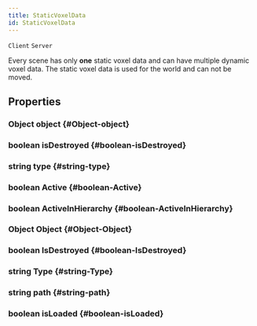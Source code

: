 ```yaml
---
title: StaticVoxelData
id: StaticVoxelData
---
```

`Client`
`Server`

Every scene has only **one** static voxel data and can have multiple dynamic voxel data. The static voxel data is used for the world and can not be moved.

## Properties

### Object object {#Object-object}

### boolean isDestroyed {#boolean-isDestroyed}

### string type {#string-type}

### boolean Active {#boolean-Active}

### boolean ActiveInHierarchy {#boolean-ActiveInHierarchy}

### Object Object {#Object-Object}

### boolean IsDestroyed {#boolean-IsDestroyed}

### string Type {#string-Type}

### string path {#string-path}

### boolean isLoaded {#boolean-isLoaded}


